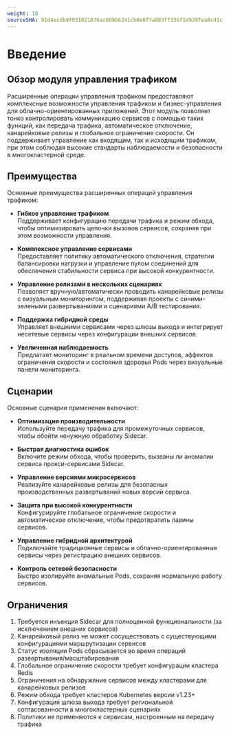 ```yaml
---
weight: 10
sourceSHA: 91d4ecdb9f031021876ac809b6241cb0e8f7a883ff336f1d9397ea8c41cf066c
---
```


# Введение

## Обзор модуля управления трафиком

Расширенные операции управления трафиком предоставляют комплексные возможности управления трафиком и бизнес-управления для облачно-ориентированных приложений. Этот модуль позволяет тонко контролировать коммуникацию сервисов с помощью таких функций, как передача трафика, автоматическое отключение, канарейковые релизы и глобальное ограничение скорости. Он поддерживает управление как входящим, так и исходящим трафиком, при этом соблюдая высокие стандарты наблюдаемости и безопасности в многокластерной среде.

## Преимущества

Основные преимущества расширенных операций управления трафиком:

- **Гибкое управление трафиком**\
Поддерживает конфигурацию передачи трафика и режим обхода, чтобы оптимизировать цепочки вызовов сервисов, сохраняя при этом возможности управления.

- **Комплексное управление сервисами**\
Предоставляет политику автоматического отключения, стратегии балансировки нагрузки и управление пулом соединений для обеспечения стабильности сервиса при высокой конкурентности.

- **Управление релизами в нескольких сценариях**\
Позволяет вручную/автоматически проводить канарейковые релизы с визуальным мониторингом, поддерживая проекты с синими-зелеными развертываниями и сценариями A/B тестирования.

- **Поддержка гибридной среды**\
Управляет внешними сервисами через шлюзы выхода и интегрирует несетевые сервисы через конфигурации внешних сервисов.

- **Увеличенная наблюдаемость**\
Предлагает мониторинг в реальном времени доступов, эффектов ограничения скорости и состояния здоровья Pods через визуальные панели мониторинга.

## Сценарии

Основные сценарии применения включают:

- **Оптимизация производительности**\
Используйте передачу трафика для промежуточных сервисов, чтобы обойти ненужную обработку Sidecar.

- **Быстрая диагностика ошибок**\
Включите режим обхода, чтобы проверить, вызваны ли аномалии сервиса прокси-сервисами Sidecar.

- **Управление версиями микросервисов**\
Реализуйте канарейковые релизы для безопасных производственных развертываний новых версий сервиса.

- **Защита при высокой конкурентности**\
Конфигурируйте глобальное ограничение скорости и автоматическое отключение, чтобы предотвратить лавины сервисов.

- **Управление гибридной архитектурой**\
Подключайте традиционные сервисы и облачно-ориентированные сервисы через регистрацию внешних сервисов.

- **Контроль сетевой безопасности**\
Быстро изолируйте аномальные Pods, сохраняя нормальную работу сервисов.

## Ограничения

1. Требуется инъекция Sidecar для полноценной функциональности (за исключением внешних сервисов)
2. Канарейковый релиз не может сосуществовать с существующими конфигурациями маршрутизации сервисов
3. Статус изоляции Pods сбрасывается во время операций развертывания/масштабирования
4. Глобальное ограничение скорости требует конфигурации кластера Redis
5. Ограничения на обнаружение сервисов между кластерами для канарейковых релизов
6. Режим обхода требует кластеров Kubernetes версии v1.23+
7. Конфигурация шлюза выхода требует региональной согласованности в многокластерных сценариях
8. Политики не применяются к сервисам, настроенным на передачу трафика
